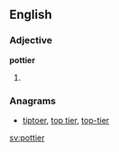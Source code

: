 ==English==

===Adjective===
'''pottier'''

# {{comparative of|[[potty]]}}

===Anagrams===
* [[tiptoer#English|tiptoer]], [[top tier#English|top tier]], [[top-tier#English|top-tier]]

[[sv:pottier]]